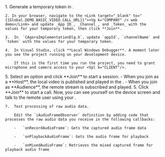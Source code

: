 <PlatformWrapper platform="windows">
    1.  Generate a temporary token in <Vg k="CONSOLE" />.

    2. In your browser, navigate to the <Link target="_blank" to="{{Global.DEMO_BASIC_VIDEO_CALL_URL}}"><Vg k="COMPANY" /> web demo</Link> and update _App ID_, _Channel_, and _Token_ with the values for your temporary token, then click **Join**.

    3.  In  `CAgoraImplementationDlg.h`, update `appId`, `channelName` and `token` with the values for your temporary token.

    4.  In Visual Studio, click **Local Windows Debugger**. A moment later you see the project running on your development device.

        If this is the first time you run the project, you need to grant microphone and camera access to your <Vpl k="CLIENT"/>.

  <ProductWrapper product="interactive-live-streaming">
    5. Select an option and click **Join** to start a session.
          - When you join as a **Host**, the local video is published and played in the <Vpl k="CLIENT"/>.
          - When you join as **Audience**, the remote stream is subscribed and played.
  </ProductWrapper>

<ProductWrapper product="video-calling">
    5. Click **Join** to start a call. Now, you can see yourself on the device screen and talk to the remote user using your <Vpl k="CLIENT"/>.
</ProductWrapper>

    7.  Test processing of raw audio data.

        Edit the `iAudioFrameObserver` definition by adding code that processes the raw audio data you receive in the following callbacks:

        -   `onRecordAudioFrame`: Gets the captured audio frame data

        -   `onPlaybackAudioFrame`: Gets the audio frame for playback

        -   `onMixedAudioFrame`: Retrieves the mixed captured frame for playback audio frame
       

</PlatformWrapper>